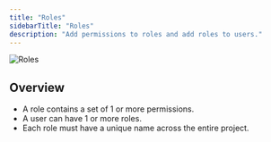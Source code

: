 ```yaml
---
title: "Roles"
sidebarTitle: "Roles"
description: "Add permissions to roles and add roles to users."
---
```


<Frame>
    <img
        alt="Roles"
        src="https://media3.giphy.com/media/l0HUbtILos6CdAtxu/giphy.gif"
    />
</Frame>

## Overview

- A role contains a set of 1 or more permissions.
- A user can have 1 or more roles.
- Each role must have a unique name across the entire project.
